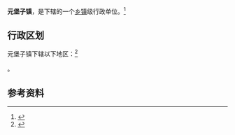 {{中国乡级行政区|14/06/23/103/000}}

'''元堡子镇'''，是{{PRC admin/fullname|14/06/23/103/000|3}}下辖的一个[[乡镇|乡镇]]级行政单位。<ref>{{PRC admin/ref sgc|{{PRC admin/parent|14/06/23/103/000}}}}</ref>

== 行政区划 ==

元堡子镇下辖以下地区：<ref>{{PRC admin/ref sgc|14/06/23/103/000}}</ref>

{{PRC admin/children|14/06/23/103/000}}。

== 参考资料 ==

{{reflist}}

{{行政区划小作品}}
{{PRC admin/navcat|14/06/23/103/000}}
